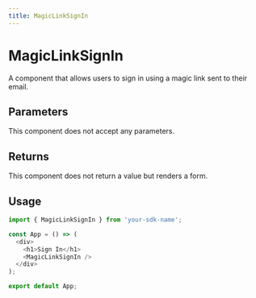 ```yaml
---
title: MagicLinkSignIn
---
```


# MagicLinkSignIn

A component that allows users to sign in using a magic link sent to their email.

## Parameters

This component does not accept any parameters.

## Returns

This component does not return a value but renders a form.

## Usage

```typescript
import { MagicLinkSignIn } from 'your-sdk-name';

const App = () => (
  <div>
    <h1>Sign In</h1>
    <MagicLinkSignIn />
  </div>
);

export default App;
```